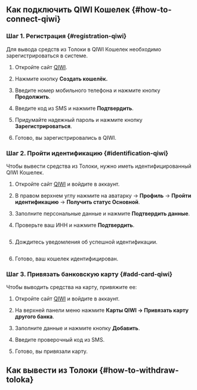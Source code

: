 ## Как подключить QIWI Кошелек {#how-to-connect-qiwi}

### Шаг 1. Регистрация {#registration-qiwi}

Для вывода средств из Толоки в QIWI Кошелек необходимо зарегистрироваться в системе.

1. Откройте сайт [QIWI](https://qiwi.com/).

1. Нажмите кнопку **Создать кошелёк.**

1. Введите номер мобильного телефона и нажмите кнопку **Продолжить**.

1. Введите код из SMS и нажмите **Подтвердить**.

1. Придумайте надежный пароль и нажмите кнопку **Зарегистрироваться**.

1. Готово, вы зарегистрировались в QIWI.

### Шаг 2. Пройти идентификацию {#identification-qiwi}

Чтобы вывести средства из Толоки, нужно иметь идентифицированный QIWI Кошелек.

1. Откройте сайт [QIWI](https://qiwi.com/) и войдите в аккаунт.

1. В правом верхнем углу нажмите на аватарку → **Профиль** → **Пройти идентификацию** → **Получить статус Основной**.

1. Заполните персональные данные и нажмите **Подтвердить данные**.

1. Проверьте ваш ИНН и нажмите **Подтвердить**.

    <Image width="600px" withBackground imageId="1677848440306" alt="" />

1. Дождитесь уведомления об успешной идентификации.

    <Image width="600px" withBackground imageId="1677848445188" alt="" />

1. Готово, ваш кошелек идентифицирован.

### Шаг 3. Привязать банковскую карту {#add-card-qiwi}

Чтобы выводить средства на карту, привяжите ее:

1. Откройте сайт [QIWI](https://qiwi.com/) и войдите в аккаунт.

1. На верхней панели меню нажмите **Карты QIWI → Привязать карту другого банка**.

1. Заполните данные и нажмите кнопку **Добавить**.

1. Введите проверочный код из SMS.

1. Готово, вы привязали карту.

## Как вывести из Толоки {#how-to-withdraw-toloka}

